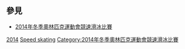 ==參見==
* [[2014年冬季奧林匹克運動會競速滑冰比賽|2014年冬季奧林匹克運動會競速滑冰比賽]]
{{Commons category|2014 Winter Olympics speedskaters}}

[[Category:各年冬季奧林匹克運動會競速滑冰運動員|2014]]
[[Category:2014年冬季奧林匹克運動會運動員|Speed skating]]
[[Category:2014年冬季奧林匹克運動會競速滑冰比賽|Category:2014年冬季奧林匹克運動會競速滑冰比賽]]